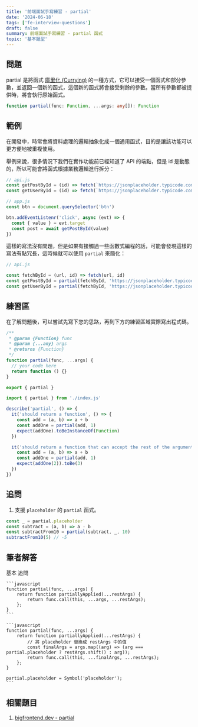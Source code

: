 ```yaml
---
title: '前端面試手寫練習 - partial'
date: '2024-06-18'
tags: ['fe-interview-questions']
draft: false
summary: 前端面試手寫練習 - partial 函式
topic: '基本題型'
---
```


## 問題

partial 是將函式 [庫里化 (Currying)](/writing/functional-programming/curry) 的一種方式，它可以接受一個函式和部分參數，並返回一個新的函式，這個新的函式將會接受剩餘的參數。當所有參數都被提供時，將會執行原始函式。

```typescript
function partial(func: Function, ...args: any[]): Function
```

## 範例

在開發中，時常會將資料處理的邏輯抽象化成一個通用函式，目的是讓該功能可以更方便地被重複使用。

舉例來說，很多情況下我們在實作功能前已經知道了 API 的端點，但是 id 是動態的，所以可能會將函式根據業務邏輯進行拆分：

```javascript
// api.js
const getPostById = (id) => fetch(`https://jsonplaceholder.typicode.com/posts/${id}`)
const getUserById = (id) => fetch(`https://jsonplaceholder.typicode.com/users/${id}`)

// app.js
const btn = document.querySelector('btn')

btn.addEventListenr('click', async (evt) => {
  const { value } = evt.target
  const post = await getPostById(value)
})
```

這樣的寫法沒有問題，但是如果有接觸過一些函數式編程的話，可能會發現這樣的寫法有點冗長，這時候就可以使用 `partial` 來簡化：

```javascript
// api.js

const fetchById = (url, id) => fetch(url, id)
const getPostById = partial(fetchById, 'https://jsonplaceholder.typicode.com/posts')
const getUserById = partial(fetchById, 'https://jsonplaceholder.typicode.com/users')
```

## 練習區

在了解問題後，可以嘗試先寫下您的思路，再到下方的練習區域實際寫出程式碼。

<Sandpack lang="test-ts" activeFile="index.js" showTests={true}>

```js file=index.js
/**
 * @param {Function} func
 * @param {...any} args
 * @returns {Function}
 */
function partial(func, ...args) {
  // your code here
  return function () {}
}

export { partial }
```

```js file=partial.test.js hidden=true
import { partial } from './index.js'

describe('partial', () => {
  it('should return a function', () => {
    const add = (a, b) => a + b
    const addOne = partial(add, 1)
    expect(addOne).toBeInstanceOf(Function)
  })

  it('should return a function that can accept the rest of the arguments', () => {
    const add = (a, b) => a + b
    const addOne = partial(add, 1)
    expect(addOne(2)).toBe(3)
  })
})
```

</Sandpack>

## 追問

1. 支援 `placeholder` 的 `partial` 函式。

```javascript
const _ = partial.placeholder
const subtract = (a, b) => a - b
const subtractFrom10 = partial(subtract, _, 10)
subtractFrom10(5) // -5
```

## 筆者解答

<Tabs defaultValue="基本" className="w-full">
  <TabsList>
    <TabsTrigger value="基本">基本</TabsTrigger>
    <TabsTrigger value="追問">追問</TabsTrigger>
  </TabsList>
  <TabsContent value="基本">
  
    ```javascript
    function partial(func, ...args) {
        return function partiallyApplied(...restArgs) {
            return func.call(this, ...args, ...restArgs);
        };
    }
    ```

  </TabsContent>
  <TabsContent value="追問">
  
    ```javascript
    function partial(func, ...args) {
        return function partiallyApplied(...restArgs) {
            // 將 placeholder 替換成 restArgs 中的值
            const finalArgs = args.map((arg) => (arg === partial.placeholder ? restArgs.shift() : arg));
            return func.call(this, ...finalArgs, ...restArgs);
        };
    }

    partial.placeholder = Symbol('placeholder');
    ```

  </TabsContent>
</Tabs>

## 相關題目

1. [bigfrontend.dev - partial](https://bigfrontend.dev/problem/implement-partial)
